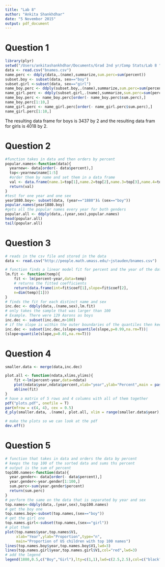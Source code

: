 ```yaml
---
title: "Lab 8"
author: "Ankita Shankhdhar"
date: "5 Novembor 2015"
output: pdf_document
---
```


Question 1
===
```r
library(plyr)
setwd("/Users/ankitashankhdhar/Documents/Grad 2nd yr/Comp Stats/Lab 8 ")
data <- read.csv("bnames.csv")
name.perc <- ddply(data,.(name),summarize,sum.perc=sum(percent))
subset.boy <- subset(data, sex=="boy")
subset.girl <-subset(data, sex=="girl")
name_boy.perc <- ddply(subset.boy,.(name),summarize,sum.perc=sum(percent))
name_girl.perc <- ddply(subset.girl,.(name),summarize,sum.perc=sum(percent))
name_boy.perc <- name_boy.perc[order(- name_boy.perc$sum.perc),]
name_boy.perc[1:10,]
name_girl.perc <- name_girl.perc[order(- name_girl.perc$sum.perc),]
name_girl.perc[1:10,]
```

The resulting data frame for boys is 3437 by 2 and the resulting data fram for girls is 4018 by 2. 

Question 2
===
```r
#function takes in data and then orders by percent
popular.names<-function(data){
  yearnew<- data[order(- data$percent),]
  top<-yearnew$name[1:5]
  #order them by name and set them in a data frame
  val <- data.frame(name.1=top[1],name.2=top[2],name.3=top[3],name.4=top[4],name.5=top[5])
  return(val)
}
#test for one year and one sex
year1880.boy<- subset(data, (year=="1880")& (sex=="boy"))
popular.names(year1880.boy)
#gets all the popular names every year for both genders
popular.all <- ddply(data,.(year,sex),popular.names)
head(popular.all)
tail(popular.all)
```

Question 3
===
```r
# reads in the csv file and stored in the data
data <- read.csv("http://people.math.umass.edu/~jstauden/bnames.csv")

# function finds a linear model fit for percent and the year of the data
lm.fit <- function(temp){
    fit <- lm(percent~year,data=temp)
    # returns the fitted coefficients
    return(data.frame(int=fit$coef[1],slope=fit$coef[2],
    n=dim(temp)[1]))
}
# finds the fit for each distinct name and sex
inc.dec <- ddply(data,.(name,sex),lm.fit)
# only takes the sample that was larger than 100
# Example. There were 129 Aarons as boys
inc.dec <- subset(inc.dec,n>100)
# if the slope is within the outer boundaries of the quantiles then keep those names
inc.dec <- subset(inc.dec,(slope>quantile(slope,p=0.99,na.rm=T))|
(slope<quantile(slope,p=0.01,na.rm=T)))
```

Question 4
===
```r
smaller.data <- merge(data,inc.dec)

plot.all <- function(ndata,xlims,ylims){
    fit <-lm(percent~year,data=ndata)
    plot(ndata$year,ndata$percent,xlab="year",ylab="Percent",main = paste(ndata$name[1]), xlim = xlims, ylim = ylims)
    abline(fit)
}
# have a matrix of 5 rows and 4 columns with all of them together
pdf("plots.pdf", onefile = T)
par(mfrow = c(4, 4), cex = 0.5)
d_ply(smaller.data, .(name), plot.all, xlim = range(smaller.data$year), ylim = range(smaller.data$percent))

# make the plots so we can look at the pdf
dev.off()
```

Question 5
===
```r
# function that takes in data and orders the data by percent
# keeps the top 100 of the sorted data and sums ths percent
# output is the sum of percent
top100.names<-function(data){
  year.gender<- data[order(- data$percent),]
  year.gender<-year.gender[1:100,]
  sum.perc<-sum(year.gender$percent)
  return(sum.perc)
}
# perform the same on the data that is separated by year and sex
top.names<-ddply(data,.(year,sex),top100.names)
# get the boy one
top.names.boy<-subset(top.names,(sex=="boy"))
# get the girl one
top.names.girl<-subset(top.names,(sex=="girl"))
# plot them 
plot(top.names$year,top.names$V1,
     xlab="Year",ylab="Proportion",type="n",
     main="Proportion of US children with top 100 names")
lines(top.names.boy$year,top.names.boy$V1,lwd=3)
lines(top.names.girl$year,top.names.girl$V1,col="red",lwd=3)
# add the legend
legend(1880,0.5,c("Boy","Girl"),lty=c(1,1),lwd=c(2.5,2.5),col=c("black","red")) # puts text in the legend
```